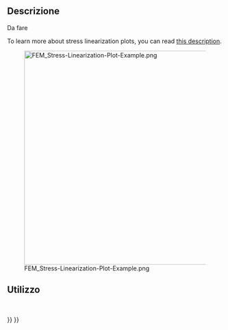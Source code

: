 <languages/>

{{Docnav/it
|[[FEM_PostFilterDataAlongLine/it|Line clip filter]]
|[[FEM_PostFilterDataAtPoint/it|Data at point clip filter]]
|[[FEM_Workbench/it|FEM]]
|IconL=FEM_PostFilterDataAlongLine.svg
|IconR=FEM_PostFilterDataAtPoint.svg
|IconC=Workbench_FEM.svg
}}

<div class="mw-translate-fuzzy">
{{GuiCommand/it|Name=FEM PostCreateLinearizedStressesFilter|Name/it=FEM PostCreateLinearizedStressesFilter|Icon=Fem-linearizedstresses.svg|MenuLocation= Risultati → Linearized stresses filter ||Workbenches=[[FEM_Workbench/it|FEM]]|Shortcut=|SeeAlso=[[FEM_tutorial/it|Tutorial FEM]]}}
</div>

<span id="Description"></span>
==Descrizione==

<div class="mw-translate-fuzzy">
Da fare
</div>

To learn more about stress linearization plots, you can read [https://www.graspengineering.com/what-is-stress-linearization/ this description].

[[File:FEM_Stress-Linearization-Plot-Example.png|500px]]

{{Caption|A stress linearization plot.}}

<span id="Usage"></span>
==Utilizzo==

<div class="mw-translate-fuzzy">
<br />
</div>


{{Docnav/it
|[[FEM_PostFilterDataAlongLine/it|Line clip filter]]
|[[FEM_PostFilterDataAtPoint/it|Data at point clip filter]]
|[[FEM_Workbench/it|FEM]]
|IconL=FEM_PostFilterDataAlongLine.svg
|IconR=FEM_PostFilterDataAtPoint.svg
|IconC=Workbench_FEM.svg
}}

{{FEM_Tools_navi{{#translation:}}}}
{{Userdocnavi{{#translation:}}}}